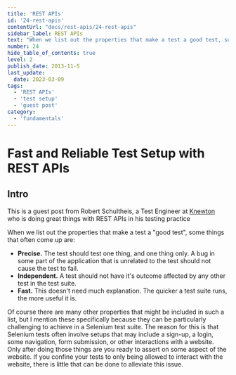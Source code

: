 ```yaml
---
title: 'REST APIs'
id: '24-rest-apis'
contentUrl: "docs/rest-apis/24-rest-apis"
sidebar_label: REST APIs
text: "When we list out the properties that make a test a good test, some things that often come up are: Precise. The test should test one thing, and one thing only. A bug in some part of the application that is unrelated to the test should not cause the test to fail."
number: 24
hide_table_of_contents: true
level: 2
publish_date: 2013-11-5
last_update:
  date: 2023-03-09
tags:
  - 'REST APIs'
  - 'test setup'
  - 'guest post'
category:
  - 'fundamentals'
---
```


# Fast and Reliable Test Setup with REST APIs

## Intro

This is a guest post from Robert Schultheis, a Test Engineer at [Knewton](http://www.knewton.com/) who is doing great things with REST APIs in his testing practice

When we list out the properties that make a test a "good test", some things that often come up are:

+ **Precise.** The test should test one thing, and one thing only. A bug in some part of the application that is unrelated to the test should not cause the test to fail.
+ **Independent.** A test should not have it's outcome affected by any other test in the test suite.
+ **Fast.** This doesn't need much explanation. The quicker a test suite runs, the more useful it is.

Of course there are many other properties that might be included in such a list, but I mention these specifically because they can be particularly challenging to achieve in a Selenium test suite. The reason for this is that Selenium tests often involve setups that may include a sign-up, a login, some navigation, form submission, or other interactions with a website. Only after doing those things are you ready to assert on some aspect of the website.  If you confine your tests to only being allowed to interact with the website, there is little that can be done to alleviate this issue.


<DropdownMarkdown folderName='24-rest-apis' />

